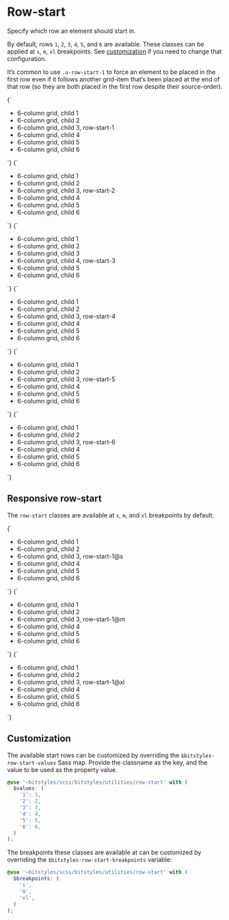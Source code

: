 
<Meta title="Utilities/row-start" />

# Row-start

Specify which row an element should start in.

By default, rows `1`, `2`, `3`, `4`, `5`, and `6` are available. These classes can be applied at `s`, `m`, `xl` breakpoints. See [customization](#customization) if you need to change that configuration.

It’s common to use `.u-row-start-1` to force an element to be placed in the first row even if it follows another grid-item that’s been placed at the end of that row (so they are both placed in the first row despite their source-order).

<Canvas isColumn>
  <Story name="u-row-start-1">
    {`
      <ul class="u-grid u-gap-l u-grid-cols-6 u-padding-m u-bg-gray-light a-list-reset">
        <li class="u-bg-background u-padding-m a-card">6-column grid, child 1</li>
        <li class="u-bg-background u-padding-m a-card">6-column grid, child 2</li>
        <li class="u-bg-brand-2 u-padding-m a-card u-row-start-1">6-column grid, child 3, row-start-1</li>
        <li class="u-bg-background u-padding-m a-card">6-column grid, child 4</li>
        <li class="u-bg-background u-padding-m a-card">6-column grid, child 5</li>
        <li class="u-bg-background u-padding-m a-card">6-column grid, child 6</li>
      </ul>
    `}
  </Story>
  <Story name="u-row-start-2">
    {`
      <ul class="u-grid u-gap-l u-grid-cols-6 u-padding-m u-bg-gray-light a-list-reset">
        <li class="u-bg-background u-padding-m a-card">6-column grid, child 1</li>
        <li class="u-bg-background u-padding-m a-card">6-column grid, child 2</li>
        <li class="u-bg-brand-2 u-padding-m a-card u-row-start-2">6-column grid, child 3, row-start-2</li>
        <li class="u-bg-background u-padding-m a-card">6-column grid, child 4</li>
        <li class="u-bg-background u-padding-m a-card">6-column grid, child 5</li>
        <li class="u-bg-background u-padding-m a-card">6-column grid, child 6</li>
      </ul>
    `}
  </Story>
  <Story name="u-row-start-3">
    {`
      <ul class="u-grid u-gap-l u-grid-cols-6 u-padding-m u-bg-gray-light a-list-reset">
        <li class="u-bg-background u-padding-m a-card">6-column grid, child 1</li>
        <li class="u-bg-background u-padding-m a-card">6-column grid, child 2</li>
        <li class="u-bg-background u-padding-m a-card">6-column grid, child 3</li>
        <li class="u-bg-brand-2 u-padding-m a-card u-row-start-3">6-column grid, child 4, row-start-3</li>
        <li class="u-bg-background u-padding-m a-card">6-column grid, child 5</li>
        <li class="u-bg-background u-padding-m a-card">6-column grid, child 6</li>
      </ul>
    `}
  </Story>
  <Story name="u-row-start-4">
    {`
      <ul class="u-grid u-gap-l u-grid-cols-6 u-padding-m u-bg-gray-light a-list-reset">
        <li class="u-bg-background u-padding-m a-card">6-column grid, child 1</li>
        <li class="u-bg-background u-padding-m a-card">6-column grid, child 2</li>
        <li class="u-bg-brand-2 u-padding-m a-card u-row-start-4">6-column grid, child 3, row-start-4</li>
        <li class="u-bg-background u-padding-m a-card">6-column grid, child 4</li>
        <li class="u-bg-background u-padding-m a-card">6-column grid, child 5</li>
        <li class="u-bg-background u-padding-m a-card">6-column grid, child 6</li>
      </ul>
    `}
  </Story>
  <Story name="u-row-start-5">
    {`
      <ul class="u-grid u-gap-l u-grid-cols-6 u-padding-m u-bg-gray-light a-list-reset">
        <li class="u-bg-background u-padding-m a-card">6-column grid, child 1</li>
        <li class="u-bg-background u-padding-m a-card">6-column grid, child 2</li>
        <li class="u-bg-brand-2 u-padding-m a-card u-row-start-5">6-column grid, child 3, row-start-5</li>
        <li class="u-bg-background u-padding-m a-card">6-column grid, child 4</li>
        <li class="u-bg-background u-padding-m a-card">6-column grid, child 5</li>
        <li class="u-bg-background u-padding-m a-card">6-column grid, child 6</li>
      </ul>
    `}
  </Story>
  <Story name="u-row-start-6">
    {`
      <ul class="u-grid u-gap-l u-grid-cols-6 u-padding-m u-bg-gray-light a-list-reset">
        <li class="u-bg-background u-padding-m a-card">6-column grid, child 1</li>
        <li class="u-bg-background u-padding-m a-card">6-column grid, child 2</li>
        <li class="u-bg-brand-2 u-padding-m a-card u-row-start-6">6-column grid, child 3, row-start-6</li>
        <li class="u-bg-background u-padding-m a-card">6-column grid, child 4</li>
        <li class="u-bg-background u-padding-m a-card">6-column grid, child 5</li>
        <li class="u-bg-background u-padding-m a-card">6-column grid, child 6</li>
      </ul>
    `}
  </Story>
</Canvas>

## Responsive row-start

The `row-start` classes are available at `s`, `m`, and `xl` breakpoints by default.

<Canvas isColumn>
  <Story name="u-row-start-2@s">
    {`
      <ul class="u-grid u-gap-l u-grid-cols-6 u-padding-m u-bg-gray-light a-list-reset">
        <li class="u-bg-background u-padding-m a-card">6-column grid, child 1</li>
        <li class="u-bg-background u-padding-m a-card">6-column grid, child 2</li>
        <li class="u-bg-brand-2 u-padding-m a-card u-row-start-2@s">6-column grid, child 3, row-start-1@s</li>
        <li class="u-bg-background u-padding-m a-card">6-column grid, child 4</li>
        <li class="u-bg-background u-padding-m a-card">6-column grid, child 5</li>
        <li class="u-bg-background u-padding-m a-card">6-column grid, child 6</li>
      </ul>
    `}
  </Story>
  <Story name="u-row-start-2@m">
    {`
      <ul class="u-grid u-gap-l u-grid-cols-6 u-padding-m u-bg-gray-light a-list-reset">
        <li class="u-bg-background u-padding-m a-card">6-column grid, child 1</li>
        <li class="u-bg-background u-padding-m a-card">6-column grid, child 2</li>
        <li class="u-bg-brand-2 u-padding-m a-card u-row-start-2@m">6-column grid, child 3, row-start-1@m</li>
        <li class="u-bg-background u-padding-m a-card">6-column grid, child 4</li>
        <li class="u-bg-background u-padding-m a-card">6-column grid, child 5</li>
        <li class="u-bg-background u-padding-m a-card">6-column grid, child 6</li>
      </ul>
    `}
  </Story>
  <Story name="u-row-start-2@xl">
    {`
      <ul class="u-grid u-gap-l u-grid-cols-6 u-padding-m u-bg-gray-light a-list-reset">
        <li class="u-bg-background u-padding-m a-card">6-column grid, child 1</li>
        <li class="u-bg-background u-padding-m a-card">6-column grid, child 2</li>
        <li class="u-bg-brand-2 u-padding-m a-card u-row-start-2@xl">6-column grid, child 3, row-start-1@xl</li>
        <li class="u-bg-background u-padding-m a-card">6-column grid, child 4</li>
        <li class="u-bg-background u-padding-m a-card">6-column grid, child 5</li>
        <li class="u-bg-background u-padding-m a-card">6-column grid, child 6</li>
      </ul>
    `}
  </Story>
</Canvas>

## Customization

The available start rows can be customized by overriding the `$bitstyles-row-start-values` Sass map. Provide the classname as the key, and the value to be used as the property value.

```scss
@use '~bitstyles/scss/bitstyles/utilities/row-start' with (
  $values: (
    '1': 1,
    '2': 2,
    '3': 3,
    '4': 4,
    '5': 5,
    '6': 6,
  )
);
```

The breakpoints these classes are available at can be customized by overriding the `$bitstyles-row-start-breakpoints` variable:

```scss
@use '~bitstyles/scss/bitstyles/utilities/row-start' with (
  $breakpoints: (
    's',
    'm',
    'xl',
  )
);
```
